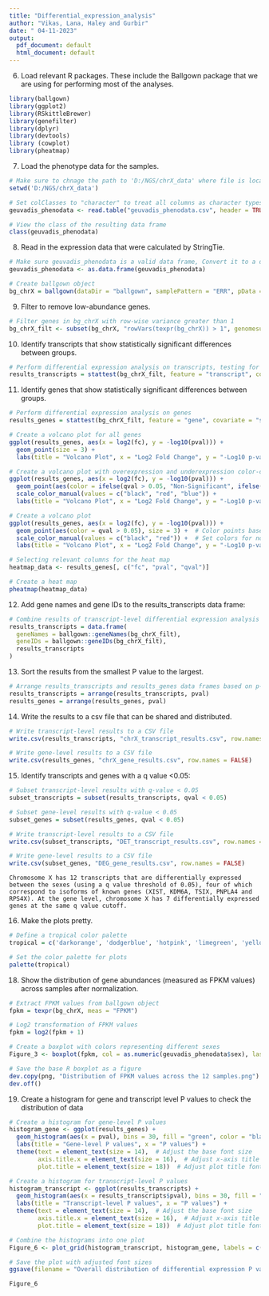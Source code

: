 ---
title: "Differential_expression_analysis"
author: "Vikas, Lana, Haley and Gurbir"
date: " 04-11-2023"
output:
  pdf_document: default
  html_document: default
---
6. Load relevant R packages. These include the Ballgown package that we are using for performing most of the analyses.

```{r}
library(ballgown)
library(ggplot2)
library(RSkittleBrewer)
library(genefilter)
library(dplyr)
library(devtools)
library (cowplot)
library(pheatmap)

```

7. Load the phenotype data for the samples.


```{r cars}
# Make sure to chnage the path to 'D:/NGS/chrX_data' where file is located
setwd('D:/NGS/chrX_data')

# Set colClasses to "character" to treat all columns as character types
geuvadis_phenodata <- read.table("geuvadis_phenodata.csv", header = TRUE, sep = ",", colClasses = "character")

# View the class of the resulting data frame
class(geuvadis_phenodata)

```

8. Read in the expression data that were calculated by StringTie. 

```{r}
# Make sure geuvadis_phenodata is a valid data frame, Convert it to a data frame if needed
geuvadis_phenodata <- as.data.frame(geuvadis_phenodata)

# Create ballgown object
bg_chrX = ballgown(dataDir = "ballgown", samplePattern = "ERR", pData = geuvadis_phenodata)


```

9. Filter to remove low-abundance genes. 
```{r}
# Filter genes in bg_chrX with row-wise variance greater than 1
bg_chrX_filt <- subset(bg_chrX, "rowVars(texpr(bg_chrX)) > 1", genomesubset = TRUE)

```

10. Identify transcripts that show statistically significant differences between groups. 

```{r}
# Perform differential expression analysis on transcripts, testing for the effect of 'sex' with adjustment for 'population'
results_transcripts = stattest(bg_chrX_filt, feature = "transcript", covariate = "sex", adjustvars = c("population"), getFC = TRUE, meas = "FPKM")

```

11. Identify genes that show statistically significant differences between groups. 

```{r}
# Perform differential expression analysis on genes
results_genes = stattest(bg_chrX_filt, feature = "gene", covariate = "sex", adjustvars = c("population"), getFC = TRUE, meas = "FPKM")

```


```{r}
# Create a volcano plot for all genes
ggplot(results_genes, aes(x = log2(fc), y = -log10(pval))) +
  geom_point(size = 3) +
  labs(title = "Volcano Plot", x = "Log2 Fold Change", y = "-Log10 p-value")
```

```{r}
# Create a volcano plot with overexpression and underexpression color-coding
ggplot(results_genes, aes(x = log2(fc), y = -log10(pval))) +
  geom_point(aes(color = ifelse(qval > 0.05, "Non-Significant", ifelse(fc > 0, "Overexpressed", "Underexpressed"))), size = 3) +
  scale_color_manual(values = c("black", "red", "blue")) +
  labs(title = "Volcano Plot", x = "Log2 Fold Change", y = "-Log10 p-value")
```



```{r}
# Create a volcano plot
ggplot(results_genes, aes(x = log2(fc), y = -log10(pval))) +
  geom_point(aes(color = qval > 0.05), size = 3) +  # Color points based on q-value significance
  scale_color_manual(values = c("black", "red")) +  # Set colors for non-significant (black) and significant (red) points
  labs(title = "Volcano Plot", x = "Log2 Fold Change", y = "-Log10 p-value")
```
```{r}
# Selecting relevant columns for the heat map
heatmap_data <- results_genes[, c("fc", "pval", "qval")]

# Create a heat map
pheatmap(heatmap_data)

```


12. Add gene names and gene IDs to the results_transcripts data frame:
```{r}
# Combine results of transcript-level differential expression analysis with gene names and IDs
results_transcripts = data.frame(
  geneNames = ballgown::geneNames(bg_chrX_filt),
  geneIDs = ballgown::geneIDs(bg_chrX_filt),
  results_transcripts
)

```

13. Sort the results from the smallest P value to the largest.

```{r}
# Arrange results_transcripts and results_genes data frames based on p-value
results_transcripts = arrange(results_transcripts, pval)
results_genes = arrange(results_genes, pval)

```

14. Write the results to a csv file that can be shared and distributed.

```{r}
# Write transcript-level results to a CSV file
write.csv(results_transcripts, "chrX_transcript_results.csv", row.names = FALSE)

# Write gene-level results to a CSV file
write.csv(results_genes, "chrX_gene_results.csv", row.names = FALSE)

```

15. Identify transcripts and genes with a q value <0.05:

```{r}
# Subset transcript-level results with q-value < 0.05
subset_transcripts = subset(results_transcripts, qval < 0.05)

# Subset gene-level results with q-value < 0.05
subset_genes = subset(results_genes, qval < 0.05)

# Write transcript-level results to a CSV file
write.csv(subset_transcripts, "DET_transcript_results.csv", row.names = FALSE)

# Write gene-level results to a CSV file
write.csv(subset_genes, "DEG_gene_results.csv", row.names = FALSE)

```

`Chromosome X has 12 transcripts that are differentially expressed between the sexes (using a q value threshold of 0.05), four of which correspond to isoforms of known genes (XIST, KDM6A, TSIX, PNPLA4 and RPS4X). At the gene level, chromosome X has 7 differentially expressed genes at the same q value cutoff.` 

16. Make the plots pretty.

```{r}
# Define a tropical color palette
tropical = c('darkorange', 'dodgerblue', 'hotpink', 'limegreen', 'yellow')

# Set the color palette for plots
palette(tropical)

```

18. Show the distribution of gene abundances (measured as FPKM values) across samples after normalization.


```{r}
# Extract FPKM values from ballgown object
fpkm = texpr(bg_chrX, meas = "FPKM")

# Log2 transformation of FPKM values
fpkm = log2(fpkm + 1)

# Create a boxplot with colors representing different sexes
Figure_3 <- boxplot(fpkm, col = as.numeric(geuvadis_phenodata$sex), las = 2, ylab = 'log2(FPKM+1)')

# Save the base R boxplot as a figure
dev.copy(png, "Distribution of FPKM values across the 12 samples.png")
dev.off()

```

19. Create a histogram for gene and transcript level P values to check the distribution of data


```{r}
# Create a histogram for gene-level P values
histogram_gene <- ggplot(results_genes) +
  geom_histogram(aes(x = pval), bins = 30, fill = "green", color = "black", alpha = 0.7) +
  labs(title = "Gene-level P values", x = "P values") +
  theme(text = element_text(size = 14),  # Adjust the base font size
        axis.title.x = element_text(size = 16),  # Adjust x-axis title font size
        plot.title = element_text(size = 18))  # Adjust plot title font size

# Create a histogram for transcript-level P values
histogram_transcript <- ggplot(results_transcripts) +
  geom_histogram(aes(x = results_transcripts$pval), bins = 30, fill = "blue", color = "black", alpha = 0.7) +
  labs(title = "Transcript-level P values", x = "P values") +
  theme(text = element_text(size = 14),  # Adjust the base font size
        axis.title.x = element_text(size = 16),  # Adjust x-axis title font size
        plot.title = element_text(size = 18))  # Adjust plot title font size

# Combine the histograms into one plot
Figure_6 <- plot_grid(histogram_transcript, histogram_gene, labels = c("A", "B"))

# Save the plot with adjusted font sizes
ggsave(filename = "Overall distribution of differential expression P values in females and males.png", plot = Figure_6, height = 6, width = 8)

Figure_6

```

